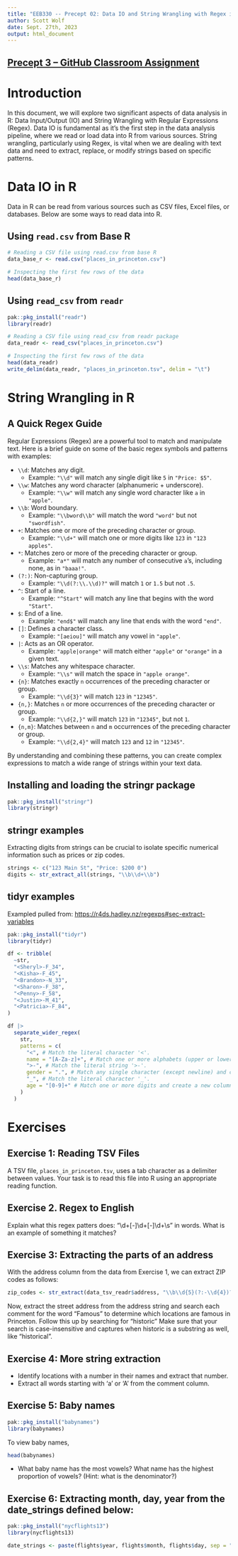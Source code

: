 ```yaml
---
title: "EEB330 -- Precept 02: Data IO and String Wrangling with Regex in R"
author: Scott Wolf
date: Sept. 27th, 2023
output: html_document
---
```


## [Precept 3 -- GitHub Classroom Assignment](https://classroom.github.com/a/Jo_ERa0t)

# Introduction

In this document, we will explore two significant aspects of data analysis in R: Data Input/Output (IO) and String Wrangling with Regular Expressions (Regex). Data IO is fundamental as it’s the first step in the data analysis pipeline, where we read or load data into R from various sources. String wrangling, particularly using Regex, is vital when we are dealing with text data and need to extract, replace, or modify strings based on specific patterns.

# Data IO in R

Data in R can be read from various sources such as CSV files, Excel files, or databases. Below are some ways to read data into R.

## Using `read.csv` from Base R

```r
# Reading a CSV file using read.csv from base R
data_base_r <- read.csv("places_in_princeton.csv")

# Inspecting the first few rows of the data
head(data_base_r)
```

## Using `read_csv` from `readr`

```r
pak::pkg_install("readr")
library(readr)

# Reading a CSV file using read_csv from readr package
data_readr <- read_csv("places_in_princeton.csv")

# Inspecting the first few rows of the data
head(data_readr)
write_delim(data_readr, "places_in_princeton.tsv", delim = "\t")
```

# String Wrangling in R

## A Quick Regex Guide

Regular Expressions (Regex) are a powerful tool to match and manipulate text. Here is a brief guide on some of the basic regex symbols and patterns with examples:

- `\\d`: Matches any digit.
  - Example: `"\\d"` will match any single digit like `5` in `"Price: $5"`.
- `\\w`: Matches any word character (alphanumeric + underscore).
  - Example: `"\\w"` will match any single word character like `a` in `"apple"`.
- `\\b`: Word boundary.
  - Example: `"\\bword\\b"` will match the word `"word"` but not `"swordfish"`.
- `+`: Matches one or more of the preceding character or group.
  - Example: `"\\d+"` will match one or more digits like `123` in `"123 apples"`.
- `*`: Matches zero or more of the preceding character or group.
  - Example: `"a*"` will match any number of consecutive `a`'s, including none, as in `"baaa!"`.
- `(?:)`: Non-capturing group.
  - Example: `"\\d(?:\\.\\d)?"` will match `1` or `1.5` but not `.5`.
- `^`: Start of a line.
  - Example: `"^Start"` will match any line that begins with the word `"Start"`.
- `$`: End of a line.
  - Example: `"end$"` will match any line that ends with the word `"end"`.
- `[]`: Defines a character class.
  - Example: `"[aeiou]"` will match any vowel in `"apple"`.
- `|`: Acts as an OR operator.
  - Example: `"apple|orange"` will match either `"apple"` or `"orange"` in a given text.
- `\\s`: Matches any whitespace character.
  - Example: `"\\s"` will match the space in `"apple orange"`.
- `{n}`: Matches exactly `n` occurrences of the preceding character or group.
  - Example: `"\\d{3}"` will match `123` in `"12345"`.
- `{n,}`: Matches `n` or more occurrences of the preceding character or group.
  - Example: `"\\d{2,}"` will match `123` in `"12345"`, but not `1`.
- `{n,m}`: Matches between `n` and `m` occurrences of the preceding character or group.
  - Example: `"\\d{2,4}"` will match `123` and `12` in `"12345"`.

By understanding and combining these patterns, you can create complex expressions to match a wide range of strings within your text data.

## Installing and loading the stringr package

```r
pak::pkg_install("stringr")
library(stringr)
```

## stringr examples


Extracting digits from strings can be crucial to isolate specific numerical information such as prices or zip codes.
```r
strings <- c("123 Main St", "Price: $200 0")
digits <- str_extract_all(strings, "\\b\\d+\\b")
```

## tidyr examples

Exampled pulled from: [https://r4ds.hadley.nz/regexps#sec-extract-variables](https://r4ds.hadley.nz/regexps#sec-extract-variables)

```r
pak::pkg_install("tidyr")
library(tidyr)
```

```r
df <- tribble(
  ~str,
  "<Sheryl>-F_34",
  "<Kisha>-F_45",
  "<Brandon>-N_33",
  "<Sharon>-F_38",
  "<Penny>-F_58",
  "<Justin>-M_41",
  "<Patricia>-F_84",
)
```

```r
df |>
  separate_wider_regex(
    str,
    patterns = c(
      "<", # Match the literal character '<'.
      name = "[A-Za-z]+", # Match one or more alphabets (upper or lower case) and create a new column 'name' with the matched value.
      ">-", # Match the literal string '>-'.
      gender = ".", # Match any single character (except newline) and create a new column 'gender' with the matched value.
      "_", # Match the literal character '_'.
      age = "[0-9]+" # Match one or more digits and create a new column 'age' with the matched value.
    )
  )
```

# Exercises

## Exercise 1: Reading TSV Files

A TSV file, `places_in_princeton.tsv`, uses a tab character as a delimiter between values. Your task is to read this file into R using an appropriate reading function.
    
## Exercise 2. Regex to English

Explain what this regex patters does: "\\d+[-]\\d+[-]\\d+\\s" in words. What is an example of something it matches?

## Exercise 3: Extracting the parts of an address

With the address column from the data from Exercise 1, we can extract ZIP codes as follows:

```r
zip_codes <- str_extract(data_tsv_readr$address, "\\b\\d{5}(?:-\\d{4})?\\b")
```

Now, extract the street address from the address string and search each comment for the word "Famous" to determine which locations are famous in Princeton. Follow this up by searching for "historic" Make sure that your search is case-insensitive and captures when historic is a substring as well, like "historical".

## Exercise 4: More string extraction
* Identify locations with a number in their names and extract that number.
* Extract all words starting with 'a' or 'A' from the comment column.

## Exercise 5: Baby names

```r
pak::pkg_install("babynames")
library(babynames)
```

To view baby names,
```r
head(babynames)
```

* What baby name has the most vowels? What name has the highest proportion of vowels? (Hint: what is the denominator?)

## Exercise 6: Extracting month, day, year from the date_strings defined below:

```r
pak::pkg_install("nycflights13")
library(nycflights13)
```

```r
date_strings <- paste(flights$year, flights$month, flights$day, sep = "-")
```
